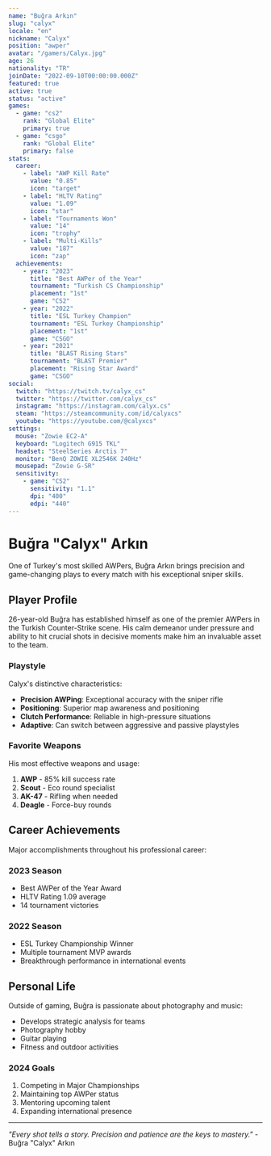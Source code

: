 ```yaml
---
name: "Buğra Arkın"
slug: "calyx"
locale: "en"
nickname: "Calyx"
position: "awper"
avatar: "/gamers/Calyx.jpg"
age: 26
nationality: "TR"
joinDate: "2022-09-10T00:00:00.000Z"
featured: true
active: true
status: "active"
games:
  - game: "cs2"
    rank: "Global Elite"
    primary: true
  - game: "csgo"
    rank: "Global Elite"
    primary: false
stats:
  career:
    - label: "AWP Kill Rate"
      value: "0.85"
      icon: "target"
    - label: "HLTV Rating"
      value: "1.09"
      icon: "star"
    - label: "Tournaments Won"
      value: "14"
      icon: "trophy"
    - label: "Multi-Kills"
      value: "187"
      icon: "zap"
  achievements:
    - year: "2023"
      title: "Best AWPer of the Year"
      tournament: "Turkish CS Championship"
      placement: "1st"
      game: "CS2"
    - year: "2022"
      title: "ESL Turkey Champion"
      tournament: "ESL Turkey Championship"
      placement: "1st"
      game: "CSGO"
    - year: "2021"
      title: "BLAST Rising Stars"
      tournament: "BLAST Premier"
      placement: "Rising Star Award"
      game: "CSGO"
social:
  twitch: "https://twitch.tv/calyx_cs"
  twitter: "https://twitter.com/calyx_cs"
  instagram: "https://instagram.com/calyx.cs"
  steam: "https://steamcommunity.com/id/calyxcs"
  youtube: "https://youtube.com/@calyxcs"
settings:
  mouse: "Zowie EC2-A"
  keyboard: "Logitech G915 TKL"
  headset: "SteelSeries Arctis 7"
  monitor: "BenQ ZOWIE XL2546K 240Hz"
  mousepad: "Zowie G-SR"
  sensitivity:
    - game: "CS2"
      sensitivity: "1.1"
      dpi: "400"
      edpi: "440"
---
```


# Buğra "Calyx" Arkın

One of Turkey's most skilled AWPers, Buğra Arkın brings precision and game-changing plays to every match with his exceptional sniper skills.

## Player Profile

26-year-old Buğra has established himself as one of the premier AWPers in the Turkish Counter-Strike scene. His calm demeanor under pressure and ability to hit crucial shots in decisive moments make him an invaluable asset to the team.

### Playstyle

Calyx's distinctive characteristics:
- **Precision AWPing**: Exceptional accuracy with the sniper rifle
- **Positioning**: Superior map awareness and positioning
- **Clutch Performance**: Reliable in high-pressure situations
- **Adaptive**: Can switch between aggressive and passive playstyles

### Favorite Weapons

His most effective weapons and usage:
1. **AWP** - 85% kill success rate
2. **Scout** - Eco round specialist
3. **AK-47** - Rifling when needed
4. **Deagle** - Force-buy rounds

## Career Achievements

Major accomplishments throughout his professional career:

### 2023 Season
- Best AWPer of the Year Award
- HLTV Rating 1.09 average
- 14 tournament victories

### 2022 Season
- ESL Turkey Championship Winner
- Multiple tournament MVP awards
- Breakthrough performance in international events

## Personal Life

Outside of gaming, Buğra is passionate about photography and music:
- Develops strategic analysis for teams
- Photography hobby
- Guitar playing
- Fitness and outdoor activities

### 2024 Goals

1. Competing in Major Championships
2. Maintaining top AWPer status
3. Mentoring upcoming talent
4. Expanding international presence

---

*"Every shot tells a story. Precision and patience are the keys to mastery."* - Buğra "Calyx" Arkın
